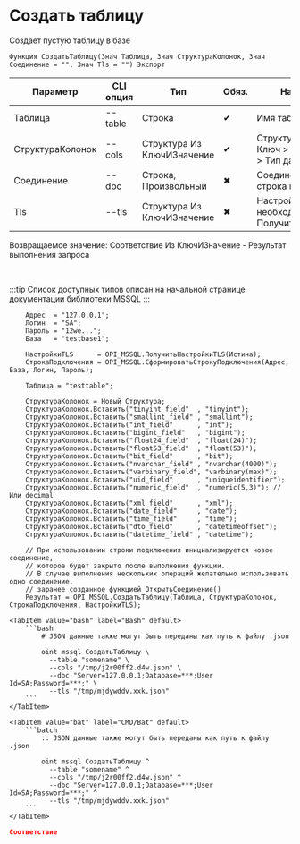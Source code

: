 ﻿---
sidebar_position: 3
description: Создать таблицу и другие функции для работы с MSSQL в Открытом пакете интеграций - бесплатной open-source библиотеке интеграций для 1С:Предприятие 8, OneScript и CLI
keywords: [1C, 1С, 1С:Предприятие, 1С:Предприятие 8.3, API, Интеграция, Сервисы, Обмен, OneScript, CLI, MSSQL]
---


# Создать таблицу
 Создает пустую таблицу в базе



`Функция СоздатьТаблицу(Знач Таблица, Знач СтруктураКолонок, Знач Соединение = "", Знач Tls = "") Экспорт`

  | Параметр | CLI опция | Тип | Обяз. | Назначение |
  |-|-|-|-|-|
  | Таблица | --table | Строка | &#x2714; | Имя таблицы |
  | СтруктураКолонок | --cols | Структура Из КлючИЗначение | &#x2714; | Структура колонок: Ключ > имя, Значение > Тип данных |
  | Соединение | --dbc | Строка, Произвольный | &#x2716; | Соединение или строка подключения |
  | Tls | --tls | Структура Из КлючИЗначение | &#x2716; | Настройки TLS, если необходимо. См. ПолучитьНастройкиTls |

  
  Возвращаемое значение:   Соответствие Из КлючИЗначение - Результат выполнения запроса

<br/>

:::tip
Список доступных типов описан на начальной странице документации библиотеки MSSQL
:::
<br/>



```bsl title="Пример использования для 1С:Предприятие/OneScript"
    Адрес  = "127.0.0.1";
    Логин  = "SA";
    Пароль = "12we...";
    База   = "testbase1";

    НастройкиTLS      = OPI_MSSQL.ПолучитьНастройкиTLS(Истина);
    СтрокаПодключения = OPI_MSSQL.СформироватьСтрокуПодключения(Адрес, База, Логин, Пароль);

    Таблица = "testtable";

    СтруктураКолонок = Новый Структура;
    СтруктураКолонок.Вставить("tinyint_field"  , "tinyint");
    СтруктураКолонок.Вставить("smallint_field" , "smallint");
    СтруктураКолонок.Вставить("int_field"      , "int");
    СтруктураКолонок.Вставить("bigint_field"   , "bigint");
    СтруктураКолонок.Вставить("float24_field"  , "float(24)");
    СтруктураКолонок.Вставить("float53_field"  , "float(53)");
    СтруктураКолонок.Вставить("bit_field"      , "bit");
    СтруктураКолонок.Вставить("nvarchar_field" , "nvarchar(4000)");
    СтруктураКолонок.Вставить("varbinary_field", "varbinary(max)");
    СтруктураКолонок.Вставить("uid_field"      , "uniqueidentifier");
    СтруктураКолонок.Вставить("numeric_field"  , "numeric(5,3)"); // Или decimal
    СтруктураКолонок.Вставить("xml_field"      , "xml");
    СтруктураКолонок.Вставить("date_field"     , "date");
    СтруктураКолонок.Вставить("time_field"     , "time");
    СтруктураКолонок.Вставить("dto_field"      , "datetimeoffset");
    СтруктураКолонок.Вставить("datetime_field" , "datetime");

    // При использовании строки подключения инициализируется новое соединение,
    // которое будет закрыто после выполнения функции.
    // В случае выполнения нескольких операций желательно использовать одно соединение,
    // заранее созданное функцией ОткрытьСоединение()
    Результат = OPI_MSSQL.СоздатьТаблицу(Таблица, СтруктураКолонок, СтрокаПодключения, НастройкиTLS);
```
    

 <Tabs>
  
    <TabItem value="bash" label="Bash" default>
        ```bash
            # JSON данные также могут быть переданы как путь к файлу .json
            
            oint mssql СоздатьТаблицу \
              --table "somename" \
              --cols "/tmp/j2r00ff2.d4w.json" \
              --dbc "Server=127.0.0.1;Database=***;User Id=SA;Password=***;" \
              --tls "/tmp/mjdywddv.xxk.json"
        ```
    </TabItem>
  
    <TabItem value="bat" label="CMD/Bat" default>
        ```batch
            :: JSON данные также могут быть переданы как путь к файлу .json
            
            oint mssql СоздатьТаблицу ^
              --table "somename" ^
              --cols "/tmp/j2r00ff2.d4w.json" ^
              --dbc "Server=127.0.0.1;Database=***;User Id=SA;Password=***;" ^
              --tls "/tmp/mjdywddv.xxk.json"
        ```
    </TabItem>
</Tabs>


```json title="Результат"
Соответствие
```
